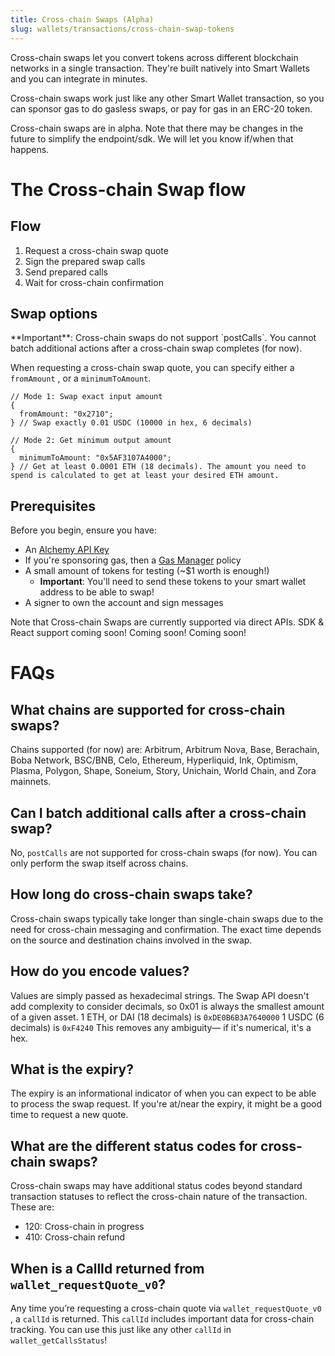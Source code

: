 ```yaml
---
title: Cross-chain Swaps (Alpha)
slug: wallets/transactions/cross-chain-swap-tokens
---
```


Cross-chain swaps let you convert tokens across different blockchain networks in a single transaction. They're built natively into Smart Wallets and you can integrate in minutes.

Cross-chain swaps work just like any other Smart Wallet transaction, so you can sponsor gas to do gasless swaps, or pay for gas in an ERC-20 token.

<Tip>
  Cross-chain swaps are in alpha. Note that there may be changes in the future
  to simplify the endpoint/sdk. We will let you know if/when that happens.
</Tip>

# The Cross-chain Swap flow

## **Flow**

1. Request a cross-chain swap quote
2. Sign the prepared swap calls
3. Send prepared calls
4. Wait for cross-chain confirmation

## **Swap options**

<Info>
  **Important**: Cross-chain swaps do not support `postCalls`. You cannot batch
  additional actions after a cross-chain swap completes (for now).
</Info>

When requesting a cross-chain swap quote, you can specify either a `fromAmount` , or a `minimumToAmount`.

```tsx
// Mode 1: Swap exact input amount
{
  fromAmount: "0x2710";
} // Swap exactly 0.01 USDC (10000 in hex, 6 decimals)

// Mode 2: Get minimum output amount
{
  minimumToAmount: "0x5AF3107A4000";
} // Get at least 0.0001 ETH (18 decimals). The amount you need to spend is calculated to get at least your desired ETH amount.
```

## Prerequisites

Before you begin, ensure you have:

- An [Alchemy API Key](https://dashboard.alchemy.com/apps)
- If you're sponsoring gas, then a [Gas Manager](https://dashboard.alchemy.com/gas-manager/policy/create) policy
- A small amount of tokens for testing (~$1 worth is enough!)
  - **Important**: You'll need to send these tokens to your smart wallet address to be able to swap!
- A signer to own the account and sign messages

<Info>
  Note that Cross-chain Swaps are currently supported via direct APIs. SDK &
  React support coming soon!
</Info>

<Tabs>
  <Tab title="APIs">
    <Markdown src="api.mdx" />
  </Tab>
  <Tab title="JavaScript">Coming soon!</Tab>
  <Tab title="React">Coming soon!</Tab>
</Tabs>

# FAQs

## What chains are supported for cross-chain swaps?

Chains supported (for now) are: Arbitrum, Arbitrum Nova, Base, Berachain, Boba Network, BSC/BNB, Celo, Ethereum, Hyperliquid, Ink, Optimism, Plasma, Polygon, Shape, Soneium, Story, Unichain, World Chain, and Zora mainnets.

## Can I batch additional calls after a cross-chain swap?

No, `postCalls` are not supported for cross-chain swaps (for now). You can only perform the swap itself across chains.

## How long do cross-chain swaps take?

Cross-chain swaps typically take longer than single-chain swaps due to the need for cross-chain messaging and confirmation. The exact time depends on the source and destination chains involved in the swap.

## How do you encode values?

Values are simply passed as hexadecimal strings. The Swap API doesn't add complexity to consider decimals, so 0x01 is always the smallest amount of a given asset.
1 ETH, or DAI (18 decimals) is `0xDE0B6B3A7640000`
1 USDC (6 decimals) is `0xF4240`
This removes any ambiguity— if it's numerical, it's a hex.

## What is the expiry?

The expiry is an informational indicator of when you can expect to be able to process the swap request. If you're at/near the expiry, it might be a good time to request a new quote.

## What are the different status codes for cross-chain swaps?

Cross-chain swaps may have additional status codes beyond standard transaction statuses to reflect the cross-chain nature of the transaction. These are:

- 120: Cross-chain in progress
- 410: Cross-chain refund

## When is a CallId returned from `wallet_requestQuote_v0`?

Any time you’re requesting a cross-chain quote via `wallet_requestQuote_v0` , a `callId` is returned. This `callId` includes important data for cross-chain tracking. You can use this just like any other `callId` in `wallet_getCallsStatus`!
